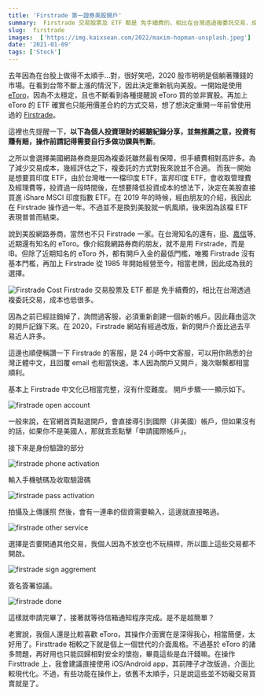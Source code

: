 ```yaml
---
title: 'Firstrade 第一證券美股開戶'
summary:  Firstrade 交易股票及 ETF 都是 免手續費的，相比在台灣透過複委託交易，成本也低很多。
slug:  firstrade
images:  ['https://img.kaixsean.com/2022/maxim-hopman-unsplash.jpeg']
date: '2021-01-09'
tags: ['Stock']
---
```


去年因為在台股上做得不太順手...對，很好笑吧，2020 股市明明是個躺著賺錢的市場。在看到台幣不斷上漲的情況下，因此決定重新航向美股。一開始是使用 [eToro](https://www.etoro.com/zh-tw/)，因為不太穩定，且也不斷看到各種提醒說 eToro 買的並非實股。再加上 eToro 的 ETF 確實也只能用價差合約的方式交易，想了想決定重開一年前曾使用過的 [Firstrade](https://www.firstrade.com/content/zh-tw/welcome)。

這裡也先提醒一下，**以下為個人投資理財的經驗紀錄分享，並無推薦之意，投資有賺有賠，操作前請記得需要自行多做功課與判斷**。

之所以會選擇美國網路券商是因為複委託雖然最有保障，但手續費相對高許多。為了減少交易成本，幾經評估之下，複委託的方式對我來說並不合適。
而我一開始是想要買印度 ETF，由於台灣唯一一檔印度 ETF，富邦印度 ETF，會收取管理費及經理費等，投資過一段時間後，在想要降低投資成本的想法下，決定在美股直接買進 iShare MSCI 印度指數 ETF。在 2019 年的時候，經由朋友的介紹，我因此在 Firstrade 操作過一年。不過並不是換到美股就一帆風順，後來因為該檔 ETF 表現普普而結束。

說到美股網路券商，當然也不只 Firstrade 一家。在台灣知名的還有，[IB](https://www.interactivebrokers.com/cn/home.php)、[嘉信](https://www.schwab.com/chinese-language-services-en)等, 近期還有知名的 eToro。像介紹我網路券商的朋友，就不是用 Firstrade，而是 IB。但除了近期知名的 eToro 外，都有開戶入金的最低門檻，唯獨 Firstrade 沒有基本門檻，再加上 Firstrade 從 1985 年開始經營至今，相當老牌，因此成為我的選擇。

![Firstrade Cost](https://img.kaixsean.com/2021/firstrade-cost.png)
Firstrade 交易股票及 ETF 都是 免手續費的，相比在台灣透過複委託交易，成本也低很多。

因為之前已經註銷掉了，詢問過客服，必須重新創建一個新的帳戶。因此藉由這次的開戶記錄下來。在 2020，Firstrade 網站有經過改版，新的開戶介面比過去平易近人許多。

這邊也順便稱讚一下 Firstrade 的客服，是 24 小時中文客服，可以用你熟悉的台灣正體中文，且回覆 email 也相當快速。本人因為關戶又開戶，幾次聯繫都相當順利。

基本上 Firstrade 中文化已相當完整，沒有什麼難度。
開戶步驟一一顯示如下。

![firstrade open account](https://img.kaixsean.com/2021/firsttrade-open.png)

一般來說，在官網首頁點選開戶，會直接導引到國際（非美國）帳戶，但如果沒有的話，如果你不是美國人，那就乖乖點擊「申請國際帳戶」。

接下來是身份驗證的部分

![firstrade phone activation](https://img.kaixsean.com/2021/firsttrade-phone.png)

輸入手機號碼及收取驗證碼

![firstrade pass activation](https://img.kaixsean.com/2021/firsttrade-pass.png)

拍攝及上傳護照
然後，會有一連串的個資需要輸入，這邊就直接略過。

![firstrade other service](https://img.kaixsean.com/2021/firsttrade-other.png)

選擇是否要開通其他交易，我個人因為不放空也不玩槓桿，所以圖上這些交易都不開啟。

![firstrade sign aggrement](https://img.kaixsean.com/2021/firsttrade-sign.png)

簽名簽署協議。

![firstrade done](https://img.kaixsean.com/2021/firsttrade-done.png)

這樣就申請完畢了，接著就等待信箱通知程序完成。是不是超簡單？

老實說，我個人還是比較喜歡 eToro，其操作介面實在是深得我心，相當簡便，太好用了。Firsttrade 相較之下就是個上一個世代的介面風格。不過基於 eToro 的諸多問題，再好用也只能回歸相對安全的懷抱，畢竟這些是血汗錢嘛。在操作 Firsttrade 上，我會建議直接使用 iOS/Android app，其前陣子才改版過，介面比較現代化。不過，有些功能在操作上，依舊不太順手，只是說這些並不妨礙交易買賣就是了。